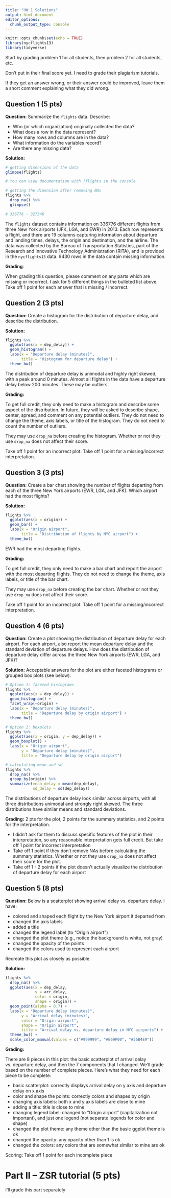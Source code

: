 ```yaml
---
title: "HW 1 Solutions"
output: html_document
editor_options: 
  chunk_output_type: console
---
```


```r
knitr::opts_chunk$set(echo = TRUE)
library(nycflights13)
library(tidyverse)
```

Start by grading problem 1 for all students, then problem 2 for all students, etc.

Don't put in their final score yet. I need to grade their plagiarism tutorials.

If they get an answer wrong, or their answer could be improved, leave them a short comment explaining what they did wrong.

## Question 1 (5 pts)

**Question:** Summarize the `flights` data. Describe:

* Who (or which organization) originally collected the data?
* What does a row in the data represent?
* How many rows and columns are in the data?
* What information do the variables record?
* Are there any missing data?

**Solution:**

```r
# getting dimensions of the data
glimpse(flights)

# You can view documentation with ?flights in the console

# getting the dimension after removing NAs
flights %>%
  drop_na() %>%
  glimpse()

# 336776 - 327346
```

The `flights` dataset contains information on 336776 different flights from three New York airports (JFK, LGA, and EWR) in 2013. Each row represents a flight, and there are 19 columns capturing information about departure and landing times, delays, the origin and destination, and the airline. The data was collected by the Bureau of Transportation Statistics, part of the Research and Innovative Technology Administration (RITA), and is provided in the `nycflights13` data. 9430 rows in the data contain missing information.

**Grading**:

When grading this question, please comment on any parts which are missing or incorrect. I ask for 5 different things in the bulleted list above. Take off 1 point for each answer that is missing / incorrect.

## Question 2 (3 pts)

**Question:** Create a histogram for the distribution of departure delay, and describe the distribution.

**Solution:** 

```r
flights %>%
  ggplot(aes(x = dep_delay)) +
  geom_histogram() +
  labs(x = "Departure delay (minutes)",
       title = "Histogram for departure delay") +
  theme_bw()
```

The distribution of departure delay is unimodal and highly right skewed, with a peak around 0 minutes. Almost all flights in the data have a departure delay below 200 minutes. These may be outliers.

**Grading:** 

To get full credit, they only need to make a histogram and describe some aspect of the distribution. In future, they will be asked to describe shape, center, spread, and comment on any potential outliers. They do not need to change the theme, axis labels, or title of the histogram. They do not need to count the number of outliers.

They may use `drop_na` before creating the histogram. Whether or not they use `drop_na` does not affect their score.

Take off 1 point for an incorrect plot. Take off 1 point for a missing/incorrect interpretation.

## Question 3 (3 pts)

**Question:** Create a bar chart showing the number of flights departing from each of the three New York airports (EWR, LGA, and JFK). Which airport had the most flights?

**Solution:**

```r
flights %>%
  ggplot(aes(x = origin)) +
  geom_bar() +
  labs(x = "Origin airport",
       title = "Distribution of flights by NYC airport") +
  theme_bw()
```

EWR had the most departing flights.

**Grading:** 

To get full credit, they only need to make a bar chart and report the airport with the most departing flights. They do not need to change the theme, axis labels, or title of the bar chart.

They may use `drop_na` before creating the bar chart. Whether or not they use `drop_na` does not affect their score.

Take off 1 point for an incorrect plot. Take off 1 point for a missing/incorrect interpretation.

## Question 4 (6 pts)

**Question:** Create a plot showing the distribution of departure delay for each airport. For each airport, also report the mean departure delay and the standard deviation of departure delays. How does the distribution of departure delay differ across the three New York airports (EWR, LGA, and JFK)?

**Solution:** Acceptable answers for the plot are either faceted histograms or grouped box plots (see below).

```r
# Option 1: faceted histograms
flights %>%
  ggplot(aes(x = dep_delay)) +
  geom_histogram() +
  facet_wrap(~origin) +
  labs(x = "Departure delay (minutes)",
       title = "Departure delay by origin airport") +
  theme_bw()

# Option 2: boxplots
flights %>%
  ggplot(aes(x = origin, y = dep_delay)) +
  geom_boxplot() +
  labs(x = "Origin airport",
       y = "Departure delay (minutes)",
       title = "Departure delay by origin airport")

# calculating mean and sd
flights %>%
  drop_na() %>%
  group_by(origin) %>%
  summarize(mean_delay = mean(dep_delay),
            sd_delay = sd(dep_delay))
```

The distributions of departure delay look similar across airports, with all three distributions unimodal and strongly right skewed. The three distributions have similar means and standard deviations.

**Grading:** 2 pts for the plot, 2 points for the summary statistics, and 2 points for the interpretation. 

* I didn't ask for them to discuss specific features of the plot in their interpretation, so any reasonable interpretation gets full credit. But take off 1 point for incorrect interpretation
* Take off 1 point if they don't remove NAs before calculating the summary statistics. Whether or not they use `drop_na` does not affect their score for the plot. 
* Take off 1 - 2 points if the plot doesn't actually visualize the distribution of departure delay for each airport



## Question 5 (8 pts)

**Question:** Below is a scatterplot showing arrival delay vs. departure delay. I have:

* colored and shaped each flight by the New York airport it departed from
* changed the axis labels
* added a title
* changed the legend label (to "Origin airport")
* changed the plot theme (e.g., notice the background is white, not gray)
* changed the opacity of the points
* changed the colors used to represent each airport

Recreate this plot as closely as possible.

**Solution:**

```r
flights %>%
  drop_na() %>%
  ggplot(aes(x = dep_delay, 
             y = arr_delay, 
             color = origin,
             shape = origin)) +
  geom_point(alpha = 0.7) +
  labs(x = "Departure delay (minutes)", 
       y = "Arrival delay (minutes)",
       color = "Origin airport",
       shape = "Origin airport",
       title = "Arrival delay vs. departure delay in NYC airports") +
  theme_bw() +
  scale_color_manual(values = c("#999999", "#E69F00", "#56B4E9"))
```

**Grading:**

There are 8 pieces in this plot: the basic scatterplot of arrival delay vs. departure delay, and then the 7 components that I changed. We'll grade based on the number of complete pieces. Here's what they need for each piece to be complete:

* basic scatterplot: correctly displays arrival delay on y axis and departure delay on x axis
* color and shape the points: correctly colors and shapes by origin
* changing axis labels: both x and y axis labels are close to mine
* adding a title: title is close to mine
* changing legend label: changed to "Origin airport" (capitalization not important), and just one legend (not separate legends for color and shape)
* changed the plot theme: any theme other than the basic ggplot theme is ok
* changed the opacity: any opacity other than 1 is ok
* changed the colors: any colors that are somewhat similar to mine are ok

Scoring: Take off 1 point for each incomplete piece

# Part II -- ZSR tutorial (5 pts)

I'll grade this part separately